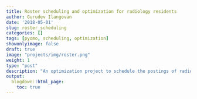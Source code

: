 ```yaml
---
title: Roster scheduling and optimization for radiology residents
author: Gurudev Ilangovan
date: '2018-05-01'
slug: roster_scheduling
categories: []
tags: [pyomo, scheduling, optimization]
showonlyimage: false
draft: true
image: "projects/img/roster.png"
weight: 1
type: "post"
description: "An optimization project to schedule the postings of radiology students in Postgraduate Institute of Medical Education and Research, India."
output:
  blogdown::html_page:
    toc: true
---
```



